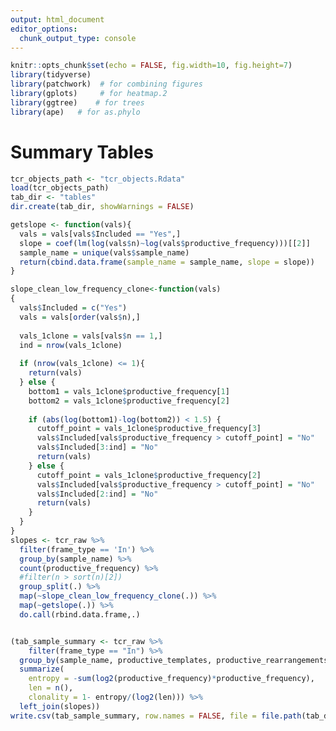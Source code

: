 ```yaml
---
output: html_document
editor_options: 
  chunk_output_type: console
---
```

```r
knitr::opts_chunk$set(echo = FALSE, fig.width=10, fig.height=7) 
library(tidyverse) 
library(patchwork)  # for combining figures
library(gplots)     # for heatmap.2
library(ggtree)    # for trees
library(ape)   # for as.phylo
```

# Summary Tables
```r
tcr_objects_path <- "tcr_objects.Rdata"
load(tcr_objects_path)
tab_dir <- "tables"
dir.create(tab_dir, showWarnings = FALSE)

getslope <- function(vals){
  vals = vals[vals$Included == "Yes",]
  slope = coef(lm(log(vals$n)~log(vals$productive_frequency)))[[2]]
  sample_name = unique(vals$sample_name)
  return(cbind.data.frame(sample_name = sample_name, slope = slope))
}

slope_clean_low_frequency_clone<-function(vals)
{
  vals$Included = c("Yes")
  vals = vals[order(vals$n),]
  
  vals_1clone = vals[vals$n == 1,]
  ind = nrow(vals_1clone)
  
  if (nrow(vals_1clone) <= 1){
    return(vals)
  } else {
    bottom1 = vals_1clone$productive_frequency[1]
    bottom2 = vals_1clone$productive_frequency[2]
    
    if (abs(log(bottom1)-log(bottom2)) < 1.5) {
      cutoff_point = vals_1clone$productive_frequency[3]
      vals$Included[vals$productive_frequency > cutoff_point] = "No"
      vals$Included[3:ind] = "No"
      return(vals)
    } else {
      cutoff_point = vals_1clone$productive_frequency[2]
      vals$Included[vals$productive_frequency > cutoff_point] = "No"
      vals$Included[2:ind] = "No"
      return(vals)
    }
  }
} 
slopes <- tcr_raw %>% 
  filter(frame_type == 'In') %>%
  group_by(sample_name) %>%
  count(productive_frequency) %>% 
  #filter(n > sort(n)[2])
  group_split(.) %>% 
  map(~slope_clean_low_frequency_clone(.)) %>%
  map(~getslope(.)) %>% 
  do.call(rbind.data.frame,.)


(tab_sample_summary <- tcr_raw %>% 
    filter(frame_type == "In") %>% 
  group_by(sample_name, productive_templates, productive_rearrangements, sample_amount_ng, max_productive_frequency) %>% 
  summarize(
    entropy = -sum(log2(productive_frequency)*productive_frequency),
    len = n(), 
    clonality = 1- entropy/(log2(len))) %>% 
  left_join(slopes))
write.csv(tab_sample_summary, row.names = FALSE, file = file.path(tab_dir, "st4.csv"))


```



